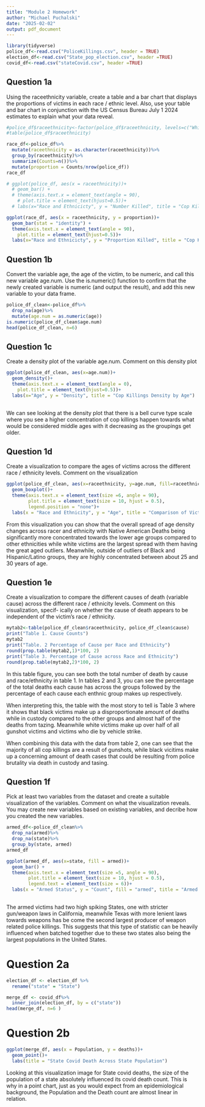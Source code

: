 ```yaml
---
title: "Module 2 Homework"
author: "Michael Puchalski"
date: "2025-02-02"
output: pdf_document
---
```


```r
library(tidyverse)
police_df<-read.csv("PoliceKillings.csv", header = TRUE)
election_df<-read.csv("State_pop_election.csv", header =TRUE)
covid_df<-read.csv("stateCovid.csv", header =TRUE)
```

## Question 1a
Using the raceethnicity variable, create a table and a bar chart that displays the proportions of victims in each race / ethnic level. Also, use your table and bar chart in conjunction with the US Census Bureau July 1 2024 estimates to explain what your data reveal.

```r
#police_df$raceethnicity<-factor(police_df$raceethnicity, levels=c("White", "Black", "Hispanic/Latino", "Unknown", "Asian/Pacific Islander", "Native American"))
#table(police_df$raceethnicity)

race_df<-police_df%>%
  mutate(raceethnicity = as.character(raceethnicity))%>%
  group_by(raceethnicity)%>%
  summarize(Counts=n())%>%
  mutate(proportion = Counts/nrow(police_df))
race_df

# ggplot(police_df, aes(x = raceethnicity))+
  # geom_bar() +
  # theme(axis.text.x = element_text(angle = 90),
    # plot.title = element_text(hjust=0.5))+
  # labs(x="Race and Ethnicicty", y = "Number Killed", title = "Cop Killings by Race and Ethnicicty")

ggplot(race_df, aes(x = raceethnicity, y = proportion))+
  geom_bar(stat = "identity") +
  theme(axis.text.x = element_text(angle = 90),
    plot.title = element_text(hjust=0.5))+
  labs(x="Race and Ethnicicty", y = "Proportion Killed", title = "Cop Killings by Race and Ethnicicty")
```

## Question 1b
Convert the variable age, the age of the victim, to be numeric, and call this new variable age.num. Use the is.numeric() function to confirm that the newly created variable is numeric (and output the result), and add this new variable to your data frame.

```r
police_df_clean<-police_df%>%
  drop_na(age)%>%
  mutate(age.num = as.numeric(age))
is.numeric(police_df_clean$age.num)
head(police_df_clean, n=6)
```

## Question 1c
Create a density plot of the variable age.num. Comment on this density plot

```r
ggplot(police_df_clean, aes(x=age.num))+
  geom_density()+
  theme(axis.text.x = element_text(angle = 0),
    plot.title = element_text(hjust=0.5))+
  labs(x="Age", y = "Density", title = "Cop Killings Density by Age")
  
```

We can see looking at the density plot that there is a bell curve type scale where you see a higher concentration of cop killings happen towards what would be considered middle ages with it decreasing as the groupings get older. 

## Question 1d
Create a visualization to compare the ages of victims across the different race / ethnicity levels. Comment on the visualization

```r
ggplot(police_df_clean, aes(x=raceethnicity, y=age.num, fill=raceethnicity))+
  geom_boxplot()+
  theme(axis.text.x = element_text(size =6, angle = 90),
        plot.title = element_text(size = 10, hjust = 0.5),
        legend.position = "none")+
  labs(x = "Race and Ethnicity", y = "Age", title = "Comparison of Victims' Ages Across Race and Ethnicity")
```

From this visualization you can show that the overall spread of age density changes across racer and ethnicity with Native American Deaths being significantly more concentrated towards the lower age groups compared to other ethnicities while white victims are the largest spread with them having the great aged outliers. Meanwhile, outside of outliers of Black and Hispanic/Latino groups, they are highly concentrated between about 25 and 30 years of age.

## Question 1e
Create a visualization to compare the different causes of death (variable cause) across the different race / ethnicity levels. Comment on this visualization, specif-
ically on whether the cause of death appears to be independent of the victim’s race / ethnicity.

```r
mytab2<-table(police_df_clean$raceethnicity, police_df_clean$cause)
print("Table 1. Cause Counts")
mytab2
print("Table. 2 Percentage of Cause per Race and Ethnicity")
round(prop.table(mytab2,1)*100, 2)
print("Table 3. Percentage of Cause across Race and Ethnicity")
round(prop.table(mytab2,2)*100, 2)
```

In this table figure, you can see both the total number of death by cause and race/ethnicity in table 1. In tables 2 and 3, you can see the percentage of the total deaths each cause has across the groups followed by the percentage of each cause each enthnic group makes up respectively.

When interpreting this, the table with the most story to tell is Table 3 where it shows that black victims make up a disproportionate amount of deaths while in custody compared to the other groups and almost half of the deaths from tazing. Meanwhile white victims make up over half of all gunshot victims and victims who die by vehicle strike.

When combining this data with the data from table 2, one can see that the majority of all cop killings are a result of gunshots, while black vicitims make up a concerning amount of death cases that could be resulting from police brutality via death in 
custody and tasing.

## Question 1f
Pick at least two variables from the dataset and create a suitable visualization of the variables. Comment on what the visualization reveals. You may create new variables based on existing variables, and decribe how you created the new variables.

```r
armed_df<-police_df_clean%>%
  drop_na(armed)%>%
  drop_na(state)%>%
  group_by(state, armed)
armed_df

ggplot(armed_df, aes(x=state, fill = armed))+
  geom_bar() +
  theme(axis.text.x = element_text(size =5, angle = 90),
        plot.title = element_text(size = 10, hjust = 0.5),
        legend.text = element_text(size = 6))+
  labs(x = "Armed Status", y = "Count", fill = "armed", title = "Armed Cop Killing victims by count")
       
```
The armed victims had two high spiking States, one with stricter gun/weapon laws in California, meanwhile Texas with more lenient laws towards weapons has be come the second largest producer of weapon related police killings. This suggests that this type of statistic can be heavily influenced when batched together due to these two states also being the largest populations in the United States.


# Question 2a
```r
election_df <- election_df %>%
  rename("state" = "State")

merge_df <- covid_df%>%
  inner_join(election_df, by = c("state"))
head(merge_df, n=6 )
```

# Question 2b
```r
ggplot(merge_df, aes(x = Population, y = deaths))+
  geom_point()+
  labs(title = "State Covid Death Across State Population")
```

Looking at this visualization image for State covid deaths, the size of the population of a state absolutely influenced its covid death count. This is why in a point chart, just as you would expect from an epidemiological background, the Population and the Death count are almost linear in relation. 
